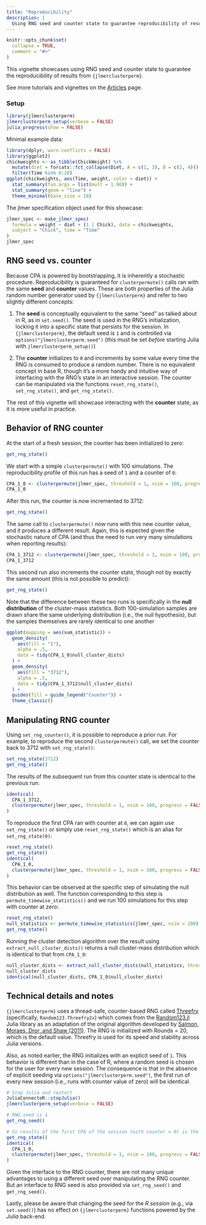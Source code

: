 ```yaml
---
title: "Reproducibility"
description: |
  Using RNG seed and counter state to guarantee reproducibility of results
---
```


```r
knitr::opts_chunk$set(
  collapse = TRUE,
  comment = "#>"
)
```

This vignette showcases using RNG seed and counter state to guarantee the reproducibility of results from `{jlmerclusterperm}`.

See more tutorials and vignettes on the [Articles](https://yjunechoe.github.io/jlmerclusterperm/articles) page.

### Setup

```r
library(jlmerclusterperm)
jlmerclusterperm_setup(verbose = FALSE)
julia_progress(show = FALSE)
```

Minimal example data:

```r
library(dplyr, warn.conflicts = FALSE)
library(ggplot2)
chickweights <- as_tibble(ChickWeight) %>%
  mutate(diet = forcats::fct_collapse(Diet, A = c(1, 3), B = c(2, 4))) %>%
  filter(Time %in% 0:20)
ggplot(chickweights, aes(Time, weight, color = diet)) +
  stat_summary(fun.args = list(mult = 1.96)) +
  stat_summary(geom = "line") +
  theme_minimal(base_size = 18)
```

The jlmer specification object used for this showcase:

```r
jlmer_spec <- make_jlmer_spec(
  formula = weight ~ diet + (1 | Chick), data = chickweights,
  subject = "Chick", time = "Time"
)
jlmer_spec
```

## RNG seed vs. counter

Because CPA is powered by bootstrapping, it is inherently a stochastic procedure. Reproducibility is guaranteed for `clusterpermute()` calls ran with the same **seed** and **counter** values. These are both properties of the Julia random number generator used by `{jlmerclusterperm}` and refer to two slightly different concepts:

1) The **seed** is conceptually equivalent to the same "seed" as talked about in R, as in `set.seed()`. The seed is used in the RNG's initialization, locking it into a specific state that persists for the session. In `{jlmerclusterperm}`, the default seed is `1` and is controlled via `options("jlmerclusterperm.seed")` (this must be set _before_ starting Julia with `jlmerclusterperm_setup()`)

2) The **counter** initializes to `0` and increments by some value every time the RNG is consumed to produce a random number. There is no equivalent concept in base R, though it's a more handy and intuitive way of interfacing with the RNG's state in an interactive session. The counter can be manipulated via the functions `reset_rng_state()`, `set_rng_state()`, and `get_rng_state()`.

The rest of this vignette will showcase interacting with the **counter** state, as it is more useful in practice.

## Behavior of RNG counter

At the start of a fresh session, the counter has been initialized to zero:

```r
get_rng_state()
```

We start with a simple `clusterpermute()` with 100 simulations. The reproducibility profile of this run has a seed of `1` and a counter of `0`:

```r
CPA_1_0 <- clusterpermute(jlmer_spec, threshold = 1, nsim = 100, progress = FALSE)
CPA_1_0
```

After this run, the counter is now incremented to 3712:

```r
get_rng_state()
```

The same call to `clusterpermute()` now runs with this new counter value, and it produces a different result. Again, this is expected given the stochastic nature of CPA (and thus the need to run very many simulations when reporting results):

```r
CPA_1_3712 <- clusterpermute(jlmer_spec, threshold = 1, nsim = 100, progress = FALSE)
CPA_1_3712
```

This second run also increments the counter state, though not by exactly the same amount (this is not possible to predict):

```r
get_rng_state()
```

Note that the difference between these two runs is specifically in the **null distribution** of the cluster-mass statistics. Both 100-simulation samples are drawn share the same underlying distribution (i.e., the null hypothesis), but the samples themselves are rarely identical to one another

```r
ggplot(mapping = aes(sum_statistic)) +
  geom_density(
    aes(fill = "1"),
    alpha = .5,
    data = tidy(CPA_1_0$null_cluster_dists)
  ) +
  geom_density(
    aes(fill = "3712"),
    alpha = .5,
    data = tidy(CPA_1_3712$null_cluster_dists)
  ) +
  guides(fill = guide_legend("Counter")) +
  theme_classic()
```

## Manipulating RNG counter

Using `set_rng_counter()`, it is possible to reproduce a prior run. For example, to reproduce the second `clusterpermute()` call, we set the counter back to 3712 with `set_rng_state()`:

```r
set_rng_state(3712)
get_rng_state()
```

The results of the subsequent run from this counter state is identical to the previous run:

```r
identical(
  CPA_1_3712,
  clusterpermute(jlmer_spec, threshold = 1, nsim = 100, progress = FALSE)
)
```

To reproduce the first CPA ran with counter at `0`, we can again use `set_rng_state()` or simply use `reset_rng_state()` which is an alias for `set_rng_state(0)`:

```r
reset_rng_state()
get_rng_state()
identical(
  CPA_1_0,
  clusterpermute(jlmer_spec, threshold = 1, nsim = 100, progress = FALSE)
)
```

This behavior can be observed at the specific step of simulating the null distribution as well. The function corresponding to this step is `permute_timewise_statistics()` and we run 100 simulations for this step with counter at zero:

```r
reset_rng_state()
null_statistics <- permute_timewise_statistics(jlmer_spec, nsim = 100)
get_rng_state()
```

Running the cluster detection algorithm over the result using `extract_null_cluster_dists()` returns a null cluster-mass distribution which is identical to that from `CPA_1_0`:

```r
null_cluster_dists <- extract_null_cluster_dists(null_statistics, threshold = 1)
null_cluster_dists
identical(null_cluster_dists, CPA_1_0$null_cluster_dists)
```

## Technical details and notes

`{jlmerclusterperm}` uses a thread-safe, counter-based RNG called [Threefry](https://juliarandom.github.io/RandomNumbers.jl/stable/man/random123/#threefry) (specifically, `Random123.Threefry2x`) which comes from the [Random123.jl](https://juliarandom.github.io/RandomNumbers.jl/stable/man/random123/) Julia library as an adaptation of the original algorithm developed by [Salmon, Moraes, Dror, and Shaw (2011)](http://dx.doi.org/10.1145/2063384.2063405). The RNG is initialized with Rounds = 20, which is the default value. Threefry is used for its speed and stability across Julia versions.

Also, as noted earlier, the RNG initializes with an explicit seed of `1`. This behavior is different than in the case of R, where a random seed is chosen for the user for every new session. The consequence is that in the absence of explicit seeding via `options("jlmerclusterperm.seed")`, the first run of every new session (i.e., runs with counter value of zero) will be identical.

```r
# Stop Julia and restart
JuliaConnectoR::stopJulia()
jlmerclusterperm_setup(verbose = FALSE)

# RNG seed is 1
get_rng_seed()

# So results of the first CPA of the session (with counter = 0) is the same
get_rng_state()
identical(
  CPA_1_0,
  clusterpermute(jlmer_spec, threshold = 1, nsim = 100, progress = FALSE)
)
```

Given the interface to the RNG counter, there are not many unique advantages to using a different seed over manipulating the RNG counter. But an interface to RNG seed is also provided via `set_rng_seed()` and `get_rng_seed()`.

Lastly, please be aware that changing the seed for the _R session_ (e.g., via `set.seed()`) has no effect on `{jlmerclusterperm}` functions powered by the _Julia_ back-end.
